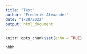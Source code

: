```yaml
---
title: "Test"
author: "Frederik Alexander"
date: "1/28/2022"
output: html_document
---
```


```r
knitr::opts_chunk$set(echo = TRUE)
```

```r
hhhh

```